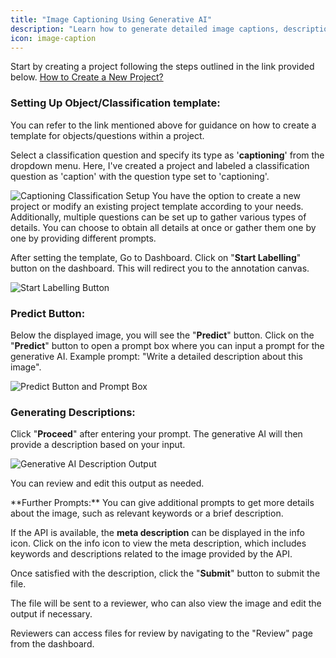 ```yaml
---
title: "Image Captioning Using Generative AI"
description: "Learn how to generate detailed image captions, descriptions, and keywords using generative AI in Labellerr, enhancing your annotation projects."
icon: image-caption
---
```


Start by creating a project following the steps outlined in the link provided below. [How to Create a New Project?](/getting-started/create-project)

### Setting Up Object/Classification template:

<Info>
You can refer to the link mentioned above for guidance on how to create a template for objects/questions within a project.
</Info>

Select a classification question and specify its type as '**captioning**' from the dropdown menu. Here, I've created a project and labeled a classification question as 'caption' with the question type set to 'captioning'.

<Frame>
  <img src="https://d24lr4zqs1tgqh.cloudfront.net/c9900d6a-ab7f-4a22-8fdf-683203fb9101.jpg" alt="Captioning Classification Setup" />
</Frame>

<Note>
You have the option to create a new project or modify an existing project template according to your needs. Additionally, multiple questions can be set up to gather various types of details. You can choose to obtain all details at once or gather them one by one by providing different prompts.
</Note>

After setting the template, Go to Dashboard. Click on "**Start Labelling**" button on the dashboard. This will redirect you to the annotation canvas.

<Frame>
  <img src="https://d24lr4zqs1tgqh.cloudfront.net/ce1e83d4-6b6b-4ec1-9b0e-2d3b7f771dab.jpg" alt="Start Labelling Button" />
</Frame>

### Predict Button:

Below the displayed image, you will see the "**Predict**" button. Click on the "**Predict**" button to open a prompt box where you can input a prompt for the generative AI. Example prompt: "Write a detailed description about this image".

<Frame>
  <img src="https://d24lr4zqs1tgqh.cloudfront.net/d22e06b8-b161-4ee7-89c4-3733492e5c91.jpg" alt="Predict Button and Prompt Box" />
</Frame>

### Generating Descriptions:

Click "**Proceed**" after entering your prompt. The generative AI will then provide a description based on your input.

<Frame>
  <img src="https://d24lr4zqs1tgqh.cloudfront.net/8463aec2-025e-4e09-87d5-60cdb857a6ef.jpg" alt="Generative AI Description Output" />
</Frame>

You can review and edit this output as needed.

<Tip>
**Further Prompts:** You can give additional prompts to get more details about the image, such as relevant keywords or a brief description.

If the API is available, the **meta description** can be displayed in the info icon. Click on the info icon to view the meta description, which includes keywords and descriptions related to the image provided by the API.
</Tip>

Once satisfied with the description, click the "**Submit**" button to submit the file.

The file will be sent to a reviewer, who can also view the image and edit the output if necessary.

Reviewers can access files for review by navigating to the "Review" page from the dashboard.
